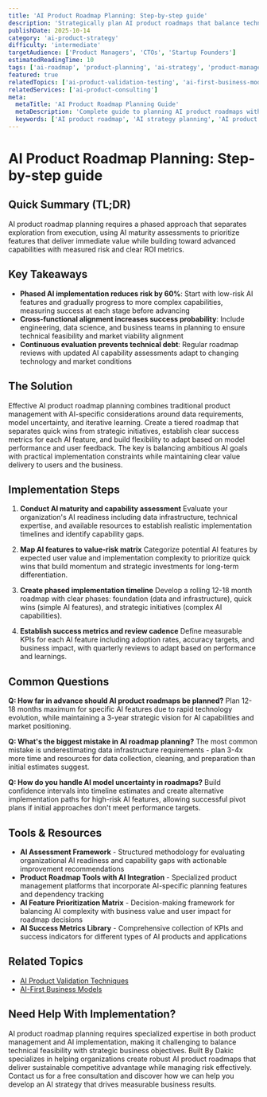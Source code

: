 ```yaml
---
title: 'AI Product Roadmap Planning: Step-by-step guide'
description: 'Strategically plan AI product roadmaps that balance technical feasibility, user value, and business objectives for sustainable product success.'
publishDate: 2025-10-14
category: 'ai-product-strategy'
difficulty: 'intermediate'
targetAudience: ['Product Managers', 'CTOs', 'Startup Founders']
estimatedReadingTime: 10
tags: ['ai-roadmap', 'product-planning', 'ai-strategy', 'product-management']
featured: true
relatedTopics: ['ai-product-validation-testing', 'ai-first-business-model-design', 'ai-product-metrics-kpis', 'ai-product-scalability-strategy', 'user-centric-ai-feature-design', 'ai-product-team-structure', 'ai-product-launch-strategy', 'ai-product-analytics-insights', 'ai-powered-competitive-analysis', 'ai-driven-customer-engagement']
relatedServices: ['ai-product-consulting']
meta:
  metaTitle: 'AI Product Roadmap Planning Guide'
  metaDescription: 'Complete guide to planning AI product roadmaps with strategic alignment and technical feasibility considerations.'
  keywords: ['AI product roadmap', 'AI strategy planning', 'AI product management', 'AI roadmap']
---
```


# AI Product Roadmap Planning: Step-by-step guide

## Quick Summary (TL;DR)

AI product roadmap planning requires a phased approach that separates exploration from execution, using AI maturity assessments to prioritize features that deliver immediate value while building toward advanced capabilities with measured risk and clear ROI metrics.

## Key Takeaways

- **Phased AI implementation reduces risk by 60%**: Start with low-risk AI features and gradually progress to more complex capabilities, measuring success at each stage before advancing
- **Cross-functional alignment increases success probability**: Include engineering, data science, and business teams in planning to ensure technical feasibility and market viability alignment
- **Continuous evaluation prevents technical debt**: Regular roadmap reviews with updated AI capability assessments adapt to changing technology and market conditions

## The Solution

Effective AI product roadmap planning combines traditional product management with AI-specific considerations around data requirements, model uncertainty, and iterative learning. Create a tiered roadmap that separates quick wins from strategic initiatives, establish clear success metrics for each AI feature, and build flexibility to adapt based on model performance and user feedback. The key is balancing ambitious AI goals with practical implementation constraints while maintaining clear value delivery to users and the business.

## Implementation Steps

1. **Conduct AI maturity and capability assessment**
   Evaluate your organization's AI readiness including data infrastructure, technical expertise, and available resources to establish realistic implementation timelines and identify capability gaps.

2. **Map AI features to value-risk matrix**
   Categorize potential AI features by expected user value and implementation complexity to prioritize quick wins that build momentum and strategic investments for long-term differentiation.

3. **Create phased implementation timeline**
   Develop a rolling 12-18 month roadmap with clear phases: foundation (data and infrastructure), quick wins (simple AI features), and strategic initiatives (complex AI capabilities).

4. **Establish success metrics and review cadence**
   Define measurable KPIs for each AI feature including adoption rates, accuracy targets, and business impact, with quarterly reviews to adapt based on performance and learnings.

## Common Questions

**Q: How far in advance should AI product roadmaps be planned?**
Plan 12-18 months maximum for specific AI features due to rapid technology evolution, while maintaining a 3-year strategic vision for AI capabilities and market positioning.

**Q: What's the biggest mistake in AI roadmap planning?**
The most common mistake is underestimating data infrastructure requirements - plan 3-4x more time and resources for data collection, cleaning, and preparation than initial estimates suggest.

**Q: How do you handle AI model uncertainty in roadmaps?**
Build confidence intervals into timeline estimates and create alternative implementation paths for high-risk AI features, allowing successful pivot plans if initial approaches don't meet performance targets.

## Tools & Resources

- **AI Assessment Framework** - Structured methodology for evaluating organizational AI readiness and capability gaps with actionable improvement recommendations
- **Product Roadmap Tools with AI Integration** - Specialized product management platforms that incorporate AI-specific planning features and dependency tracking
- **AI Feature Prioritization Matrix** - Decision-making framework for balancing AI complexity with business value and user impact for roadmap decisions
- **AI Success Metrics Library** - Comprehensive collection of KPIs and success indicators for different types of AI products and applications

## Related Topics

- [AI Product Validation Techniques]({{/topics/ai-product-validation}})
- [AI-First Business Models]({{/topics/ai-first-business-models}})

## Need Help With Implementation?

AI product roadmap planning requires specialized expertise in both product management and AI implementation, making it challenging to balance technical feasibility with strategic business objectives. Built By Dakic specializes in helping organizations create robust AI product roadmaps that deliver sustainable competitive advantage while managing risk effectively. Contact us for a free consultation and discover how we can help you develop an AI strategy that drives measurable business results.
